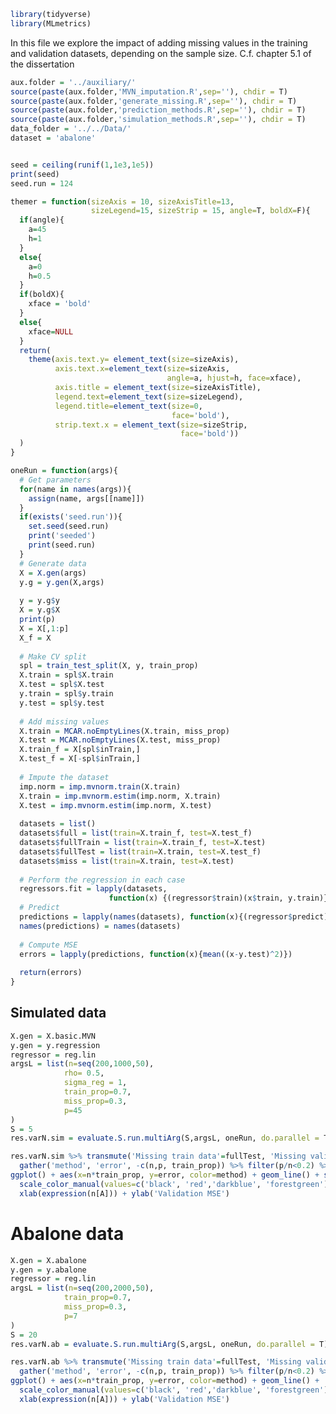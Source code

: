 ```r
library(tidyverse)
library(MLmetrics)
```

In this file we explore the impact of adding missing values in the training and validation datasets, depending on the sample size. C.f. chapter 5.1 of the dissertation

```r
aux.folder = '../auxiliary/'
source(paste(aux.folder,'MVN_imputation.R',sep=''), chdir = T)
source(paste(aux.folder,'generate_missing.R',sep=''), chdir = T)
source(paste(aux.folder,'prediction_methods.R',sep=''), chdir = T)
source(paste(aux.folder,'simulation_methods.R',sep=''), chdir = T)
data_folder = '../../Data/'
dataset = 'abalone'


seed = ceiling(runif(1,1e3,1e5))
print(seed)
seed.run = 124

themer = function(sizeAxis = 10, sizeAxisTitle=13,
                  sizeLegend=15, sizeStrip = 15, angle=T, boldX=F){
  if(angle){
    a=45
    h=1
  }
  else{
    a=0
    h=0.5
  }
  if(boldX){
    xface = 'bold'
  }
  else{
    xface=NULL
  }
  return(
    theme(axis.text.y= element_text(size=sizeAxis),
          axis.text.x=element_text(size=sizeAxis,
                                   angle=a, hjust=h, face=xface),
          axis.title = element_text(size=sizeAxisTitle),
          legend.text=element_text(size=sizeLegend),
          legend.title=element_text(size=0,
                                    face='bold'),
          strip.text.x = element_text(size=sizeStrip,
                                      face='bold'))
  )
}
``` 

```r
oneRun = function(args){
  # Get parameters
  for(name in names(args)){
    assign(name, args[[name]])
  }
  if(exists('seed.run')){
    set.seed(seed.run)
    print('seeded')
    print(seed.run)
  }
  # Generate data
  X = X.gen(args)
  y.g = y.gen(X,args)
  
  y = y.g$y
  X = y.g$X
  print(p)
  X = X[,1:p]
  X_f = X
  
  # Make CV split
  spl = train_test_split(X, y, train_prop)
  X.train = spl$X.train
  X.test = spl$X.test
  y.train = spl$y.train
  y.test = spl$y.test
  
  # Add missing values
  X.train = MCAR.noEmptyLines(X.train, miss_prop)
  X.test = MCAR.noEmptyLines(X.test, miss_prop)
  X.train_f = X[spl$inTrain,]
  X.test_f = X[-spl$inTrain,]
  
  # Impute the dataset
  imp.norm = imp.mvnorm.train(X.train)
  X.train = imp.mvnorm.estim(imp.norm, X.train)
  X.test = imp.mvnorm.estim(imp.norm, X.test)
  
  datasets = list()
  datasets$full = list(train=X.train_f, test=X.test_f)
  datasets$fullTrain = list(train=X.train_f, test=X.test)
  datasets$fullTest = list(train=X.train, test=X.test_f)
  datasets$miss = list(train=X.train, test=X.test)
  
  # Perform the regression in each case
  regressors.fit = lapply(datasets,
                      function(x) {(regressor$train)(x$train, y.train)})
  # Predict
  predictions = lapply(names(datasets), function(x){(regressor$predict)(regressors.fit[[x]], datasets[[x]]$test)})
  names(predictions) = names(datasets)
  
  # Compute MSE
  errors = lapply(predictions, function(x){mean((x-y.test)^2)})
  
  return(errors)
}
```

## Simulated data
```r
X.gen = X.basic.MVN
y.gen = y.regression
regressor = reg.lin
argsL = list(n=seq(200,1000,50),
            rho= 0.5,
            sigma_reg = 1,
            train_prop=0.7,
            miss_prop=0.3,
            p=45
)
S = 5
res.varN.sim = evaluate.S.run.multiArg(S,argsL, oneRun, do.parallel = T) 

```
```r
res.varN.sim %>% transmute('Missing train data'=fullTest, 'Missing validation data'=fullTrain, 'Missing in both'=miss, 'Fully observed data'=full, n=n, p=p, train_prop) %>% #filter(n>300) %>%
  gather('method', 'error', -c(n,p, train_prop)) %>% filter(p/n<0.2) %>%
ggplot() + aes(x=n*train_prop, y=error, color=method) + geom_line() + scale_y_log10() + themer(angle=F) +
  scale_color_manual(values=c('black', 'red','darkblue', 'forestgreen')) +
  xlab(expression(n[A])) + ylab('Validation MSE')
```

# Abalone data

```r
X.gen = X.abalone
y.gen = y.abalone
regressor = reg.lin
argsL = list(n=seq(200,2000,50),
            train_prop=0.7,
            miss_prop=0.3,
            p=7
)
S = 20
res.varN.ab = evaluate.S.run.multiArg(S,argsL, oneRun, do.parallel = T) 

```
```r
res.varN.ab %>% transmute('Missing train data'=fullTest, 'Missing validation data'=fullTrain, 'Missing in both'=miss, 'Fully observed data'=full, n=n, p=p, train_prop) %>%
  gather('method', 'error', -c(n,p, train_prop)) %>% filter(p/n<0.2) %>%
ggplot() + aes(x=n*train_prop, y=error, color=method) + geom_line() +  themer(angle=F) +#scale_y_log10() +
  scale_color_manual(values=c('black', 'red','darkblue', 'forestgreen')) +
  xlab(expression(n[A])) + ylab('Validation MSE')
```


